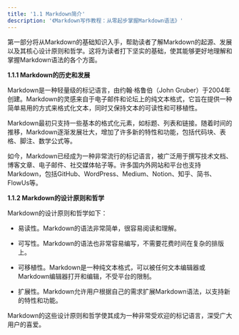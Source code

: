 ```yaml
---
title: '1.1 Markdown简介'
description: '《Markdown写作教程：从零起步掌握Markdown语法》'
---
```

第一部分将从Markdown的基础知识入手，帮助读者了解Markdown的起源、发展以及其核心设计原则和哲学。这将为读者打下坚实的基础，使其能够更好地理解和掌握Markdown语法的各个方面。

**1.1.1 Markdown的历史和发展**

Markdown是一种轻量级的标记语言，由约翰·格鲁伯（John Gruber）于2004年创建。Markdown的灵感来自于电子邮件和论坛上的纯文本格式，它旨在提供一种简单易用的方式来格式化文本，同时又保持文本的可读性和可移植性。

Markdown最初只支持一些基本的格式化元素，如标题、列表和链接。随着时间的推移，Markdown逐渐发展壮大，增加了许多新的特性和功能，包括代码块、表格、脚注、数学公式等。

如今，Markdown已经成为一种非常流行的标记语言，被广泛用于撰写技术文档、博客文章、电子邮件、社交媒体帖子等。许多国内外网站和平台也支持Markdown，包括GitHub、WordPress、Medium、Notion、知乎、简书、FlowUs等。

**1.1.2 Markdown的设计原则和哲学**

Markdown的设计原则和哲学如下：

 - 易读性。Markdown的语法非常简单，很容易阅读和理解。

 - 可写性。Markdown的语法也非常容易编写，不需要花费时间在复杂的排版上。

 - 可移植性。Markdown是一种纯文本格式，可以被任何文本编辑器或Markdown编辑器打开和编辑，不受平台的限制。

 - 扩展性。Markdown允许用户根据自己的需求扩展Markdown语法，以支持新的特性和功能。

Markdown的这些设计原则和哲学使其成为一种非常受欢迎的标记语言，深受广大用户的喜爱。